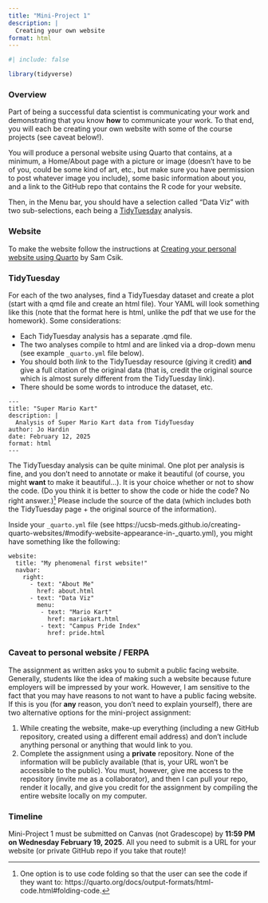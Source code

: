 ```yaml
---
title: "Mini-Project 1"
description: |
  Creating your own website
format: html
---
```

  
```r
#| include: false

library(tidyverse)
```

### Overview

Part of being a successful data scientist is communicating your work and demonstrating that you know **how** to communicate your work.  To that end, you will each be creating your own website with some of the course projects (see caveat below!).

You will produce a personal website using Quarto that contains, at a minimum, a Home/About page with a picture or image (doesn't have to be of you, could be some kind of art, etc., but make sure you have permission to post whatever image you include), some basic information about you, and a link to the GitHub repo that contains the R code for your website.  

Then, in the Menu bar, you should have a selection called "Data Viz" with two sub-selections, each being a <a href = "https://github.com/rfordatascience/tidytuesday/tree/master/data" target = "_blank">TidyTuesday</a> analysis.

### Website

To make the website follow the instructions at <a href = "https://ucsb-meds.github.io/creating-quarto-websites/" target = "_blank">Creating your personal website using Quarto</a> by Sam Csik.

### TidyTuesday

For each of the two analyses, find a TidyTuesday dataset and create a plot (start with a qmd file and create an html file).  Your YAML will look something like this (note that the format here is html, unlike the pdf that we use for the homework). Some considerations:

* Each TidyTuesday analysis has a separate .qmd file.
* The two analyses compile to html and are linked via a drop-down menu (see example `_quarto.yml` file below).
* You should both *link* to the TidyTuesday resource (giving it credit) **and** give a full citation of the original data (that is, credit the original source which is almost surely different from the TidyTuesday link).
* There should be some words to introduce the dataset, etc.

````
---
title: "Super Mario Kart"
description: |
  Analysis of Super Mario Kart data from TidyTuesday
author: Jo Hardin
date: February 12, 2025
format: html
---
````

The TidyTuesday analysis can be quite minimal. One plot per analysis is fine, and you don't need to annotate or make it beautiful (of course, you might **want** to make it beautiful...). It is your choice whether or not to show the code. (Do you think it is better to show the code or hide the code? No right answer.)^[One option is to use code folding so that the user can see the code if they want to: https://quarto.org/docs/output-formats/html-code.html#folding-code.] Please include the source of the data (which includes both the TidyTuesday page + the original source of the information).

Inside your `_quarto.yml` file (see https://ucsb-meds.github.io/creating-quarto-websites/#modify-website-appearance-in-_quarto.yml), you might have something like the following:

````
website:
  title: "My phenomenal first website!"
  navbar:
    right: 
      - text: "About Me"
        href: about.html
      - text: "Data Viz"
        menu: 
         - text: "Mario Kart"
           href: mariokart.html
         - text: "Campus Pride Index"
           href: pride.html
````

### Caveat to personal website / FERPA {#sec-ferpa}

The assignment as written asks you to submit a public facing website. Generally, students like the idea of making such a website because future employers will be impressed by your work. However, I am sensitive to the fact that you may have reasons to not want to have a public facing website.  If this is you (for **any** reason, you don't need to explain yourself), there are two alternative options for the mini-project assignment:

  1. While creating the website, make-up everything (including a new GitHub repository, created using a different email address) and don't include anything personal or anything that would link to you.
  2. Complete the assignment using a **private** repository.  None of the information will be publicly available (that is, your URL won't be accessible to the public).  You must, however, give me access to the repository (invite me as a collaborator), and then I can pull your repo, render it locally, and give you credit for the assignment by compiling the entire website locally on my computer.

### Timeline

Mini-Project 1 must be submitted on Canvas (not Gradescope) by **11:59 PM on Wednesday February 19, 2025**.  All you need to submit is a URL for your website (or private GitHub repo if you take that route)!

